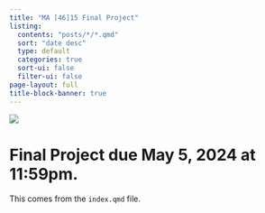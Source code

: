 ```yaml
---
title: "MA [46]15 Final Project"
listing:
  contents: "posts/*/*.qmd"
  sort: "date desc"
  type: default
  categories: true
  sort-ui: false
  filter-ui: false
page-layout: full
title-block-banner: true
---
```


![](images/housing-header.jpg)

# Final Project due May 5, 2024 at 11:59pm.

This comes from the `index.qmd` file.
